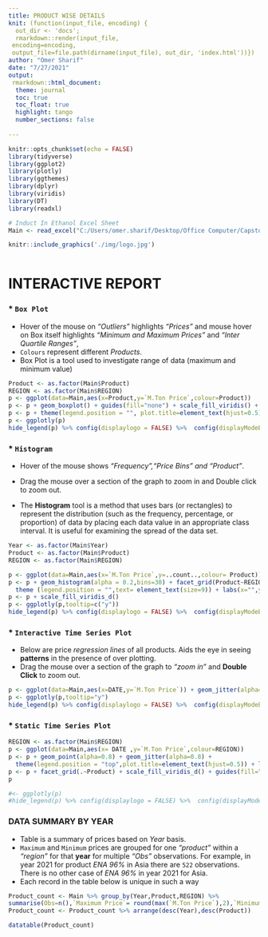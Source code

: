 ```yaml
---
title: PRODUCT WISE DETAILS 
knit: (function(input_file, encoding) {
  out_dir <- 'docs';
  rmarkdown::render(input_file,
 encoding=encoding,
 output_file=file.path(dirname(input_file), out_dir, 'index.html'))})
author: "Omer Sharif"
date: "7/27/2021"
output: 
 rmarkdown::html_document:
  theme: journal
  toc: true
  toc_float: true
  highlight: tango
  number_sections: false
    
---
```


```r
knitr::opts_chunk$set(echo = FALSE)
library(tidyverse)
library(ggplot2)
library(plotly)
library(ggthemes)
library(dplyr)
library(viridis)
library(DT)
library(readxl)

# Induct In Ethanol Excel Sheet
Main <- read_excel("C:/Users/omer.sharif/Desktop/Office Computer/Capstone/R Codes/Ethanol Dashboard/Jun 2021/Main.xlsm")

```


```r


knitr::include_graphics('./img/logo.jpg')



```


# INTERACTIVE REPORT

### * `Box Plot`

* Hover of the mouse on _"Outliers"_ highlights _"Prices"_ and mouse hover on Box itself highlights _"Minimum and Maximum Prices"_ and _"Inter Quartile Ranges"_,
* `Colours` represent different _Products_.
* Box Plot is a tool used to investigate range of data (maximum and minimum value)

```r
Product <- as.factor(Main$Product)
REGION <- as.factor(Main$REGION)
p <- ggplot(data=Main,aes(x=Product,y=`M.Ton Price`,colour=Product))
p <- p + geom_boxplot() + guides(fill="none") + scale_fill_viridis() + coord_flip()
p <- p + theme(legend.position = "", plot.title=element_text(hjust=0.5),axis.title.x=element_blank(),axis.text.x=element_blank(),axis.ticks.x=element_blank())+labs(x="",y="",title="") + facet_grid(.~REGION,scales="free") 
p <- ggplotly(p) 
hide_legend(p) %>% config(displaylogo = FALSE) %>%  config(displayModeBar = FALSE)


```

### * `Histogram`

* Hover of the mouse shows _"Frequency","Price Bins" and "Product"_.

* Drag the mouse over a section of the graph to zoom in and Double click to zoom out. 

* The **Histogram** tool is a method that uses bars (or rectangles) to represent the distribution (such as the frequency, percentage, or proportion) of data by placing each data value in an appropriate class interval. It is useful for examining the spread of the data set.

```r
Year <- as.factor(Main$Year)
Product <- as.factor(Main$Product)
REGION <- as.factor(Main$REGION)

p <- ggplot(data=Main,aes(x=`M.Ton Price`,y=..count..,colour= Product))
p <- p + geom_histogram(alpha = 0.2,bins=30) + facet_grid(Product~REGION) + 
  theme (legend.position = "",text= element_text(size=9)) + labs(x="",y="") 
p <- p + scale_fill_viridis_d() 
p <- ggplotly(p,tooltip=c("y")) 
hide_legend(p) %>% config(displaylogo = FALSE) %>%  config(displayModeBar = FALSE)

```

### * `Interactive Time Series Plot`

* Below are price _regression lines_ of all products. Aids the eye in seeing **patterns** in the presence of over plotting.  
* Drag the mouse over a section of the graph to _"zoom in"_ and **Double Click** to zoom out.

```r
p <- ggplot(data=Main,aes(x=DATE,y=`M.Ton Price`)) + geom_jitter(alpha=0.2) + geom_smooth(method = "lm", formula = y ~ splines::bs(x, 3),se=FALSE,size=1) + facet_grid(Product~.) + labs(x="",y="") + theme(text= element_text(size=9))
p <- ggplotly(p,tooltip="y")
hide_legend(p) %>% config(displaylogo = FALSE) %>%  config(displayModeBar = FALSE)

```



### * `Static Time Series Plot`

```r

REGION <- as.factor(Main$REGION)
p <- ggplot(data=Main,aes(x= DATE ,y=`M.Ton Price`,colour=REGION))
p <- p + geom_point(alpha=0.8) + geom_jitter(alpha=0.8) +
  theme(legend.position = "top",plot.title=element_text(hjust=0.5)) + labs(title="",x="",y="")
p <- p + facet_grid(.~Product) + scale_fill_viridis_d() + guides(fill="none") 
p 

#<- ggplotly(p) 
#hide_legend(p) %>% config(displaylogo = FALSE) %>%  config(displayModeBar = FALSE) 
```

### DATA SUMMARY BY YEAR

* Table is a summary of prices based on _Year_ basis.
* `Maximum` and `Minimum` prices are grouped for one _"product"_ within a _"region"_ for that **year** for multiple _"Obs"_ observations. For example, in year 2021 for product _ENA 96%_ in Asia there are `522` observations. There is no other case of _ENA 96%_ in year 2021 for Asia.
* Each record in the table below is unique in such a way


```r
Product_count <- Main %>% group_by(Year,Product,REGION) %>%
summarise(Obs=n(),`Maximum Price`= round(max(`M.Ton Price`),2),`Minimum Price`=round(min(`M.Ton Price`),2))
Product_count <- Product_count %>% arrange(desc(Year),desc(Product))

datatable(Product_count)

```






